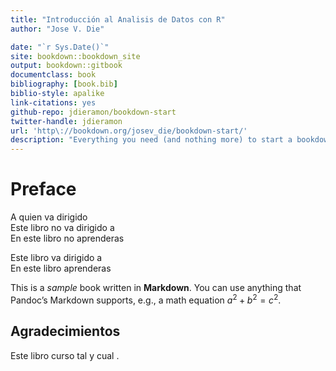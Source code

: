 ```yaml
--- 
title: "Introducción al Analisis de Datos con R"
author: "Jose V. Die"

date: "`r Sys.Date()`"
site: bookdown::bookdown_site
output: bookdown::gitbook
documentclass: book
bibliography: [book.bib]
biblio-style: apalike
link-citations: yes
github-repo: jdieramon/bookdown-start
twitter-handle: jdieramon
url: 'http\://bookdown.org/josev_die/bookdown-start/'
description: "Everything you need (and nothing more) to start a bookdown book."
---
```



# Preface {-}

A quien va dirigido  
Este libro no va dirigido a   
En este libro no aprenderas  

Este libro va dirigido a   
En este libro aprenderas  

This is a _sample_ book written in **Markdown**. You can use anything that Pandoc's Markdown supports, e.g., a math equation $a^2 + b^2 = c^2$.


## Agradecimientos 
Este libro curso tal y cual . 
